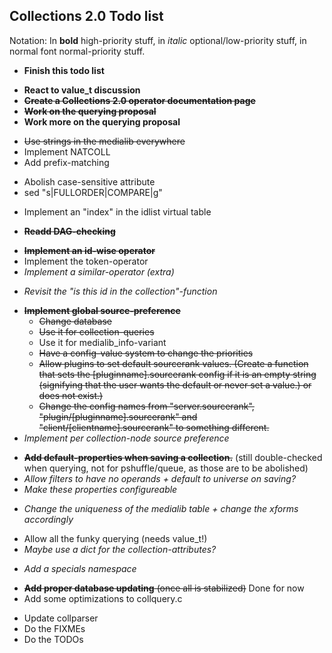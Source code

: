 == Collections 2.0 Todo list ==

Notation: In '''bold''' high-priority stuff, in ''italic'' optional/low-priority stuff, in normal font normal-priority stuff.


* '''Finish this todo list'''


* '''React to value_t discussion'''
* <del>'''Create a Collections 2.0 operator documentation page'''</del>
* <del>'''Work on the querying proposal'''</del>
* '''Work more on the querying proposal'''


* <del>Use strings in the medialib everywhere</del>
* Implement NATCOLL
* Add prefix-matching


* Abolish case-sensitive attribute
* sed "s|FULLORDER|COMPARE|g"


* Implement an "index" in the idlist virtual table


* <del>'''Readd DAG-checking'''</del>


* <del>'''Implement an id-wise operator'''</del>
* Implement the token-operator
* ''Implement a similar-operator (extra)''


* ''Revisit the "is this id in the collection"-function''


* <del>'''Implement global source-preference'''</del>
** <del>Change database</del>
** <del>Use it for collection-queries</del>
** Use it for medialib_info-variant
** <del>Have a config-value system to change the priorities</del>
** <del>Allow plugins to set default sourcerank values. (Create a function that sets the [pluginname].sourcerank config if it is an empty string (signifying that the user wants the default or never set a value.) or does not exist.)</del>
** <del>Change the config names from "server.sourcerank", "plugin/[pluginname].sourcerank" and "client/[clientname].sourcerank" to something different.</del>
* ''Implement per collection-node source preference''


* <del>'''Add default-properties when saving a collection.'''</del> (still double-checked when querying, not for pshuffle/queue, as those are to be abolished)
* ''Allow filters to have no operands + default to universe on saving?''
* ''Make these properties configureable''


* ''Change the uniqueness of the medialib table + change the xforms accordingly''


* Allow all the funky querying (needs value_t!)
* ''Maybe use a dict for the collection-attributes?''


* ''Add a specials namespace''

* <del>'''Add proper database updating''' (once all is stabilized)</del> Done for now
* Add some optimizations to collquery.c

* Update collparser
* Do the FIXMEs
* Do the TODOs